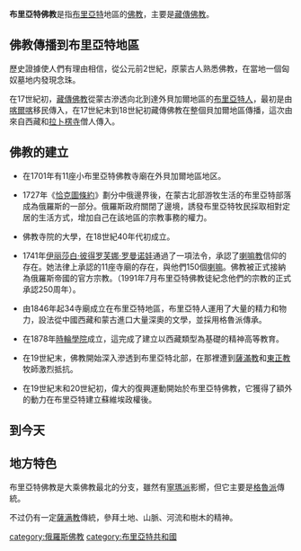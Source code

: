{{Unreferenced|time=2013-11-23T23:47:21+00:00}}

'''布里亞特佛教'''是指[[布里亞特|布里亞特]]地區的[[佛教|佛教]]，主要是[[藏傳佛教|藏傳佛教]]。

==佛教傳播到布里亞特地區==
歷史證據使人們有理由相信，從公元前2世紀，原蒙古人熟悉佛教，在當地一個匈奴墓地内發現念珠。

在17世紀初，[[藏傳佛教|藏傳佛教]]從蒙古滲透向北到達外貝加爾地區的[[布里亞特人|布里亞特人]]，最初是由[[喀爾喀|喀爾喀]]移民傳入，在17世紀末到18世紀初藏傳佛教在整個貝加爾地區傳播，這次由來自西藏和[[拉卜楞寺|拉卜楞寺]]僧人傳入。

==佛教的建立==
*在1701年有11座小布里亞特佛教寺廟在外貝加爾地區地区。

*1727年《[[恰克圖條約|恰克圖條約]]》劃分中俄邊界後，在蒙古北部游牧生活的布里亞特部落成為俄羅斯的一部分。俄羅斯政府關閉了邊境，誘發布里亞特牧民採取相對定居的生活方式，增加自己在該地區的宗教事務的權力。

*佛教寺院的大學，在18世紀40年代初成立。

*1741年[[伊丽莎白·彼得罗芙娜·罗曼诺娃|伊丽莎白·彼得罗芙娜·罗曼诺娃]]通過了一項法令，承認了[[喇嘛教|喇嘛教]]信仰的存在。她法律上承認的11座寺廟的存在，與他們150個[[喇嘛|喇嘛]]。佛教被正式接納為俄羅斯帝國的官方宗教。（1991年7月布里亞特佛教徒紀念他們的宗教的正式承認250周年）。

*由1846年起34寺廟成立在布里亞特地區，布里亞特人運用了大量的精力和物力，設法從中國西藏和蒙古進口大量深奧的文學，並採用格魯派傳承。

*在1878年[[時輪學院|時輪學院]]成立，這完成了建立以西藏類型為基礎的精神高等教育。

*在19世紀末，佛教開始深入滲透到布里亞特北部，在那裡遭到[[薩滿教|薩滿教]]和[[東正教|東正教]]牧師激烈抵抗。

*在19世紀末和20世紀初，偉大的復興運動開始於布里亞特佛教，它獲得了額外的動力在布里亞特建立蘇維埃政權後。

==到今天==

==地方特色==
布里亞特佛教是大乘佛教最北的分支，雖然有[[寧瑪派|寧瑪派]]影嚮，但它主要是[[格魯派|格魯派]]傳統。

不过仍有一定[[薩满教|薩满教]]傳統，參拜土地、山脈、​河流和樹木的精神。

[[category:俄羅斯佛教|category:俄羅斯佛教]]
[[category:布里亞特共和國|category:布里亞特共和國]]